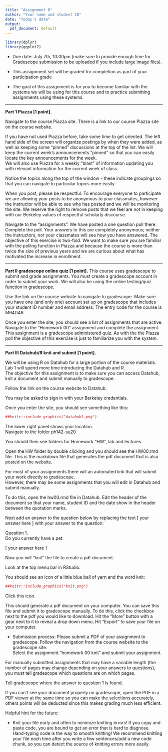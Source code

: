 ```yaml
---
title: "Assignment 0"
author: "Your name and student ID"
date: "Today's date"
output:
  pdf_document: default
---
```


```r
library(dplyr)
library(ggplot2)
```

* Due date: July 7th, 10:00pm (make sure to provide enough time for Gradescope
submission to be uploaded if you include large image files).

* This assignment set will be graded for completion as part of your participation grade

* The goal of this assignment is for you to become familiar with the systems we will be using for this course and to practice submitting assignments using these systems.


--------------------------------------------------------------------------------

**Part 1 Piazza [1 point].** 

Navigate to the course Piazza site.  There is a link to our course Piazza site on the course website.

If you have not used Piazza before, take some time to get oriented. 
The left hand side of the screen will organize postings by when they were added, as well as keeping some "pinned" discussions at the top of the list.
We will keep the current week's announcements "pinned" so that you can easily locate the key announcements for the week.  
We will also use Piazza for a weekly "blast" of information updating you with relevant information for the current week of class.

Notice the topics along the top of the window - these indicate groupings so that you can navigate to particular topics more easily.

When you post, please be respectful.  To encourage everyone to participate we are allowing your posts to be anonymous to your classmates, however the instructor will be able to see who has posted and we will be monitoring the site. We reserve the right to remove posts that we feel are not in keeping with our Berkeley values of respectful scholarly discourse.  

Navigate to the "assignments".  We have posted a one question poll there.  Complete the poll.  Your answers to this are completely anonymous; neither the instructors, nor your classmates will see how you have answered.  The objective of this exercise is two-fold.  We want to make sure you are familiar with the polling function in Piazza and because the course is more than twice the size of previous years and we are curious about what has motivated the increase in enrollment.   


--------------------------------------------------------------------------------

**Part II gradescope online quiz [1 point].** 
This course uses gradescope to submit and grade assignments.  You must create a gradescope account in order to submit your work.
We will also be using the online testing/quiz function in gradescope.  

Use the link on the course website to navigate to gradescope.  Make sure you have one (and only one) account set up on gradescope that includes your student ID number and email address.  The entry code for the course is M64D48.

Once you enter the site, you should see a list of assignments that are active.  
Navigate to the "Homework 00" assignment and complete the assignment.  
This assignment is a gradescope administered quiz.  As with the the Piazza poll the objective of this exercise is just to familiarize you with the system.  


--------------------------------------------------------------------------------

**Part III Datahub/R knit and submit [1 point].** 

We will be using R on Datahub for a large portion of the course materials.
Lab 1 will spend more time introducing the Datahub and R.  
The objective for this assignment is to make sure you can access Datahub, knit a document and submit manually to gradescope.

Follow the link on the course website to Datahub.  

You may be asked to sign in with your Berkeley credentials.  

Once you enter the site, you should see something like this:


```r
##knitr::include_graphics("datahub1.png")
```

The lower right panel shows your location.  
Navigate to the folder ph142-su20

You should then see folders for Homework "HW", lab and lectures.

Open the HW folder by double clicking and you should see the HW00.rmd file.
This is the markdown file that generates the pdf document that is also posted on the website.  

For most of your assignments there will an automated link that will submit your work directly to gradescope.  
However, there may be some assignments that you will edit in Datahub and submit manually.


To do this, open the hw00.rmd file in Datahub.  Edit the header of the document so that your name, student ID and the date show in the header between the quotation marks.  


Next add an answer to the question below by replacing the text [ your answer here ] with your answer to the question:  

Question 1.  
Do you currently have a pet:

[ your answer here ]



Now you will "knit" the file to create a pdf document.

Look at the top menu bar in RStudio. 
 
 You should see an icon of a little blue ball of yarn and the word knit:

```r
##knitr::include_graphics("knit.png")
```

Click this icon.  

This should generate a pdf document on your computer.  You can save this file and submit it to gradescope manually. To do this, click the checkbox next to the pdf you would like to download. Hit the "More" button with a gear next to it to reveal a drop down menu. Hit "Export" to save your file on your computer. 


* Submission process: Please submit a PDF of your assignment to gradescope.
Follow the navigation from the course website to the gradescope site.  
Select the assignment "homework 00 knit" and submit your assignment.  

For manually submitted assignments that may have a variable length (the number of pages may change depending on your answers to questions), you 
must tell gradescope which questions are on which pages. 

Tell gradescope where the answer to question 1 is found.

If you can't see your document properly on gradescope, open the PDF in a PDF viewer at the same time so you can make the selections accurately, others points will be deducted since this makes grading much less efficient.

Helpful hint for the future:

- Knit your file early and often to minimize knitting errors! If you copy and paste code, you are bound to get an error that is hard to diagnose.
Hand-typing code is the way to smooth knitting! We recommend knitting your file each time after you write a few sentences/add a new code chunk, so you can detect the source of knitting errors more easily.
 
